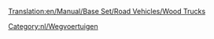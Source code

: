 [[Translation:en/Manual/Base Set/Road Vehicles/Wood Trucks]]

{{nl/Wegvoertuig|name     = Witcombe Houttruck
  |img      =en/Witcombe Wood Truck.png|price    = £4.838 (€9.676) 
  |speed    = 30 mph (48 km/h)
  |annual   = £421 (€842)
  |designed = 1935
  |life     = 15
  |capacity = 20 ton hout
}}
{{nl/Wegvoertuig|name     = Foster Houttruck
  |img      =en/Foster Wood Truck.png|price    = £5.617 (€11.234)
  |speed    = 55 mph (88 km/h)
  |annual   = £787 (€1.574)
  |designed = 1974
  |life     = 15
  |capacity = 22 ton hout
}}
{{nl/Wegvoertuig|name     = Moreland Houttruck
  |img      =en/Moreland Wood Truck.png|price    = £6.027 (€12.054)
  |speed    = 70 mph (112 km/h)
  |annual   = £1.125 (€2.250)
  |designed = 2018
  |life     = 15
  |capacity = 24 ton hout
}}

[[Category:nl/Wegvoertuigen]]